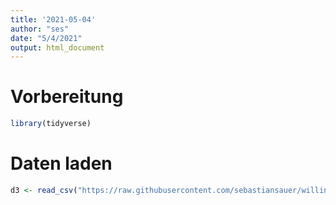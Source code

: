 ```yaml
---
title: '2021-05-04'
author: "ses"
date: "5/4/2021"
output: html_document
---
```


# Vorbereitung

```r
library(tidyverse)
```



# Daten laden

```r
d3 <- read_csv("https://raw.githubusercontent.com/sebastiansauer/willingness-vaccination-covid19/main/data/d3.csv")
```

